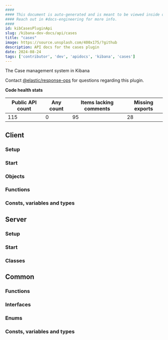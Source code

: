 ```yaml
---
####
#### This document is auto-generated and is meant to be viewed inside our experimental, new docs system.
#### Reach out in #docs-engineering for more info.
####
id: kibCasesPluginApi
slug: /kibana-dev-docs/api/cases
title: "cases"
image: https://source.unsplash.com/400x175/?github
description: API docs for the cases plugin
date: 2024-08-24
tags: ['contributor', 'dev', 'apidocs', 'kibana', 'cases']
---
```


The Case management system in Kibana

Contact [@elastic/response-ops](https://github.com/orgs/elastic/teams/response-ops) for questions regarding this plugin.

**Code health stats**

| Public API count  | Any count | Items lacking comments | Missing exports |
|-------------------|-----------|------------------------|-----------------|
| 115 | 0 | 95 | 28 |

## Client

### Setup
<DocDefinitionList data={[casesObj.client.setup]}/>

### Start
<DocDefinitionList data={[casesObj.client.start]}/>

### Objects
<DocDefinitionList data={casesObj.client.objects}/>

### Functions
<DocDefinitionList data={casesObj.client.functions}/>

### Consts, variables and types
<DocDefinitionList data={casesObj.client.misc}/>

## Server

### Setup
<DocDefinitionList data={[casesObj.server.setup]}/>

### Start
<DocDefinitionList data={[casesObj.server.start]}/>

### Classes
<DocDefinitionList data={casesObj.server.classes}/>

## Common

### Functions
<DocDefinitionList data={casesObj.common.functions}/>

### Interfaces
<DocDefinitionList data={casesObj.common.interfaces}/>

### Enums
<DocDefinitionList data={casesObj.common.enums}/>

### Consts, variables and types
<DocDefinitionList data={casesObj.common.misc}/>

